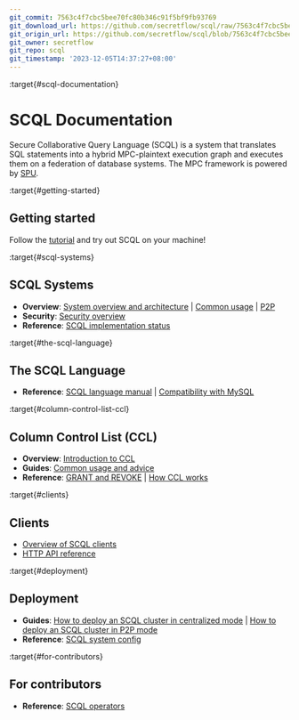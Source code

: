 ```yaml
---
git_commit: 7563c4f7cbc5bee70fc80b346c91f5bf9fb93769
git_download_url: https://github.com/secretflow/scql/raw/7563c4f7cbc5bee70fc80b346c91f5bf9fb93769/docs/index.rst
git_origin_url: https://github.com/secretflow/scql/blob/7563c4f7cbc5bee70fc80b346c91f5bf9fb93769/docs/index.rst
git_owner: secretflow
git_repo: scql
git_timestamp: '2023-12-05T14:37:27+08:00'
---
```


:target{#scql-documentation}

# SCQL Documentation

Secure Collaborative Query Language (SCQL) is a system that translates SQL statements into a hybrid MPC-plaintext execution graph and executes them on a federation of database systems. The MPC framework is powered by [SPU](https://github.com/secretflow/spu).

:target{#getting-started}

## Getting started

Follow the [tutorial](intro/p2p-tutorial.mdx) and try out SCQL on your machine!

:target{#scql-systems}

## SCQL Systems

- <strong>Overview</strong>:
  [System overview and architecture](topics/system/intro.mdx) |
  [Common usage](topics/system/usage.mdx) |
  [P2P](topics/system/intro-p2p.mdx)
- <strong>Security</strong>:
  [Security overview](topics/security/overview.mdx)
- <strong>Reference</strong>:
  [SCQL implementation status](reference/implementation-status.mdx)

:target{#the-scql-language}

## The SCQL Language

- <strong>Reference</strong>:
  [SCQL language manual](reference/lang/manual.mdx) |
  [Compatibility with MySQL](reference/lang/mysql-compatibility.mdx)

:target{#column-control-list-ccl}

## Column Control List (CCL)

- <strong>Overview</strong>:
  [Introduction to CCL](topics/ccl/intro.mdx)
- <strong>Guides</strong>:
  [Common usage and advice](topics/ccl/usage.mdx)
- <strong>Reference</strong>:
  [GRANT and REVOKE](reference/lang/manual.mdx#scql-grant-revoke) |
  [How CCL works](topics/ccl/intro.mdx#how-ccl-works)

:target{#clients}

## Clients

- [Overview of SCQL clients](topics/clients/overview.mdx)
- [HTTP API reference](reference/http-api.mdx)

:target{#deployment}

## Deployment

- <strong>Guides</strong>:
  [How to deploy an SCQL cluster in centralized mode](topics/deployment/how-to-deploy-centralized-cluster.mdx) |
  [How to deploy an SCQL cluster in P2P mode](topics/deployment/how-to-deploy-p2p-cluster.mdx)
- <strong>Reference</strong>:
  [SCQL system config](reference/engine-config.mdx)

:target{#for-contributors}

## For contributors

- <strong>Reference</strong>:
  [SCQL operators](reference/operators.mdx)

<TableOfContents />
